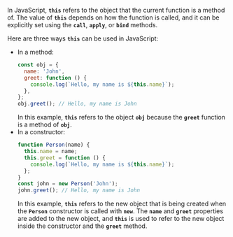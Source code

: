 In JavaScript, **`this`** refers to the object that the current function is a method of. The value of **`this`** depends on how the function is called, and it can be explicitly set using the **`call`**, **`apply`**, or **`bind`** methods.

Here are three ways **`this`** can be used in JavaScript:

- In a method:
  ```jsx
  const obj = {
    name: 'John',
    greet: function () {
      console.log(`Hello, my name is ${this.name}`);
    },
  };
  obj.greet(); // Hello, my name is John
  ```
  In this example, **`this`** refers to the object **`obj`** because the **`greet`** function is a method of **`obj`**.
- In a constructor:
  ```jsx
  function Person(name) {
    this.name = name;
    this.greet = function () {
      console.log(`Hello, my name is ${this.name}`);
    };
  }
  const john = new Person('John');
  john.greet(); // Hello, my name is John
  ```
  In this example, **`this`** refers to the new object that is being created when the **`Person`** constructor is called with **`new`**. The **`name`** and **`greet`** properties are added to the new object, and **`this`** is used to refer to the new object inside the constructor and the **`greet`** method.
